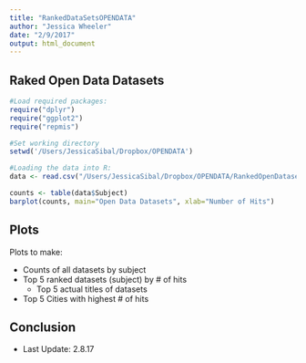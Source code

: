 ```yaml
---
title: "RankedDataSetsOPENDATA"
author: "Jessica Wheeler"
date: "2/9/2017"
output: html_document
---
```


## Raked Open Data Datasets


```r
#Load required packages:
require("dplyr")
require("ggplot2")
require("repmis")

#Set working directory
setwd('/Users/JessicaSibal/Dropbox/OPENDATA')

#Loading the data into R:
data <- read.csv("/Users/JessicaSibal/Dropbox/OPENDATA/RankedOpenDatasets - Sheet1.csv", header=TRUE)

```





```r
counts <- table(data$Subject)
barplot(counts, main="Open Data Datasets", xlab="Number of Hits")
```

## Plots

Plots to make:

- Counts of all datasets by subject
- Top 5 ranked datasets (subject) by # of hits
  - Top 5 actual titles of datasets
- Top 5 Cities with highest # of hits


## Conclusion






* Last Update: 2.8.17



